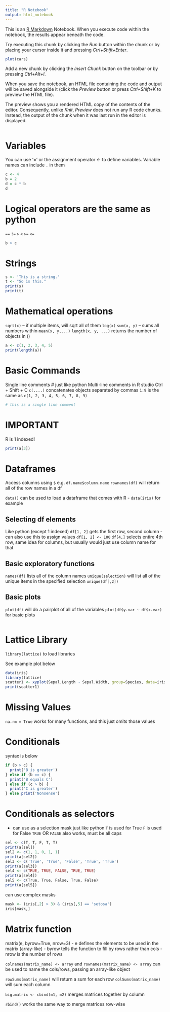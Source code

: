 ```yaml
---
title: "R Notebook"
output: html_notebook
---
```


This is an [R Markdown](http://rmarkdown.rstudio.com) Notebook. When you execute code within the notebook, the results appear beneath the code. 

Try executing this chunk by clicking the *Run* button within the chunk or by placing your cursor inside it and pressing *Ctrl+Shift+Enter*. 

```r
plot(cars)
```

Add a new chunk by clicking the *Insert Chunk* button on the toolbar or by pressing *Ctrl+Alt+I*.

When you save the notebook, an HTML file containing the code and output will be saved alongside it (click the *Preview* button or press *Ctrl+Shift+K* to preview the HTML file).

The preview shows you a rendered HTML copy of the contents of the editor. Consequently, unlike *Knit*, *Preview* does not run any R code chunks. Instead, the output of the chunk when it was last run in the editor is displayed.
```r

```

# Variables
You can use '=' or the assignment operator <- to define variables.
Variable names can include `.` in them
```r
c <- 4
b = 2
d = c * b
d
```

# Logical operators are the same as python
`==`
`!=`
`>`
`<`
`>=`
`<=`
```r
b > c
```
# Strings
```r
s <- 'This is a string.'
t <- "So is this."
print(s)
print(t)
```



# Mathematical operations
`sqrt(x)` -- if multiple items, will sqrt all of them
`log(x)`
`sum(x, y)` -- sums all numbers within
`mean(x, y,...)`
`length(x, y, ...)` returns the number of objects in ()
```r
a <- c(1, 2, 3, 4, 5)
print(length(a))
```


# Basic Commands
Single line comments # just like python
Multi-line comments in R studio Ctrl + Shift + C
`c(....)` concatenates objects separated by commas
`1:9` is the same as `c(1, 2, 3, 4, 5, 6, 7, 8, 9)`
```r
# this is a single line comment
```

# IMPORTANT
R is 1 indexed!
```r
print(a[3])
```

# Dataframes
Access columns using `$` e.g. `df.name$column.name`
`rownames(df)` will return all of the row names in a df

`data()` can be used to load a dataframe that comes with R
- `data(iris)` for example

## Selecting df elements
Like python (except 1 indexed)
`df[1, 2]` gets the first row, second column
- can also use this to assign values `df[1, 2] <- 100`
`df[4,]` selects entire 4th row, same idea for columns, but usually would just use column name for that

## Basic exploratory functions
`names(df)` lists all of the column names
`unique(selection)` will list all of the unique items in the specified selection `unique(df[,2])`

## Basic plots
`plot(df)` will do a pairplot of all of the variables
`plot(df$y.var ~ df$x.var)` for basic plots

```r

```


# Lattice Library
`library(lattice)` to load libraries

See example plot below

```r
data(iris)
library(lattice)
scatter1 <- xyplot(Sepal.Length ~ Sepal.Width, group=Species, data=iris)
print(scatter1)
```


# Missing Values
`na.rm = True` works for many functions, and this just omits those values



# Conditionals

syntax is below
```r
if (b > c) {
  print('B is greater')
} else if (b == c) {
  print('B equals C')
} else if (c > b) {
  print('C is greater')
} else print('Nonsense')
```

# Conditionals as selectors
- can use as a selection mask just like python
`T` is used for True
`F` is used for False
`TRUE` OR `FALSE` also works, must be all caps
```r
sel <- c(T, T, F, T, T)
print(a[sel])
sel2 <- c(1, 1, 0, 1, 1)
print(a[sel2])
sel3 <- c('True', 'True', 'False', 'True', 'True')
print(a[sel3])
sel4 <- c(TRUE, TRUE, FALSE, TRUE, TRUE)
print(a[sel4])
sel5 <- c(True, True, False, True, False)
print(a[sel5])
```

can use complex masks
```r
mask <- (iris[,2] > 3) & (iris[,5] == 'setosa')
iris[mask,]
```

# Matrix function
matrix(e, byrow=True, nrow=3)
- e defines the elements to be used in the matrix (array-like)
- byrow tells the function to fill by rows rather than cols
- nrow is the number of rows

`colnames(matrix_name) <- array` and `rownames(matrix_name) <- array` can be used to name the cols/rows, passing an array-like object

`rowSums(matrix_name)` will return a sum for each row
`colSums(matrix_name)` will sum each column

`big.matrix <- cbind(m1, m2)` merges matrices together by column

`rbind()` works the same way to merge matrices row-wise